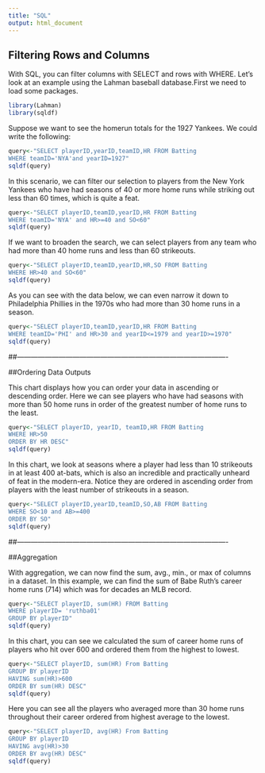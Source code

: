 ```yaml
---
title: "SQL"
output: html_document
---
```


## Filtering Rows and Columns

With SQL, you can filter columns with SELECT and rows with WHERE. Let's look at an example using the Lahman baseball database.First we need to load some packages. 

```r
library(Lahman)
library(sqldf)
```

Suppose we want to see the homerun totals for the 1927 Yankees. We could write the following:

```r
query<-"SELECT playerID,yearID,teamID,HR FROM Batting
WHERE teamID='NYA'and yearID=1927"
sqldf(query)
```

In this scenario, we can filter our selection to players from the New York Yankees who have had seasons of 40 or more home runs while striking out less than 60 times, which is quite a feat.

```r
query<-"SELECT playerID,teamID,yearID,HR FROM Batting
WHERE teamID='NYA' and HR>=40 and SO<60"
sqldf(query)
```

If we want to broaden the search, we can select players from any team who had more than 40 home runs and less than 60 strikeouts.

```r
query<-"SELECT playerID,teamID,yearID,HR,SO FROM Batting
WHERE HR>40 and SO<60"
sqldf(query)

```

As you can see with the data below, we can even narrow it down to  Philadelphia Phillies in the 1970s who had more than 30 home runs in a season.

```r
query<-"SELECT playerID,teamID,yearID,HR FROM Batting
WHERE teamID='PHI' and HR>30 and yearID<=1979 and yearID>=1970"
sqldf(query)
```

##-------------------------------------------------------------------------------------------

##Ordering Data Outputs

This chart displays how you can order your data in ascending or descending order. Here we can see players who have had seasons with more than 50 home runs in order of the greatest number of home runs to the least. 

```r
query<-"SELECT playerID, yearID, teamID,HR FROM Batting
WHERE HR>50
ORDER BY HR DESC"
sqldf(query)
```

In this chart, we look at seasons where a player had less than 10 strikeouts in at least 400 at-bats, which is also an incredible and practically unheard of feat in the modern-era. Notice they are ordered in ascending order from players with the least number of strikeouts in a season.

```r
query<-"SELECT playerID,yearID,teamID,SO,AB FROM Batting
WHERE SO<10 and AB>=400
ORDER BY SO"
sqldf(query)
```

##-------------------------------------------------------------------------------------------

##Aggregation

With aggregation, we can now find the sum, avg., min., or max of columns in a dataset. In this example, we can find the sum of Babe Ruth's career home runs (714) which was for decades an MLB record. 

```r
query<-"SELECT playerID, sum(HR) FROM Batting
WHERE playerID= 'ruthba01'
GROUP BY playerID"
sqldf(query)
```

In this chart, you can see we calculated the sum of career home runs of players who hit over 600 and ordered them from the highest to lowest. 

```r
query<-"SELECT playerID, sum(HR) From Batting
GROUP BY playerID
HAVING sum(HR)>600
ORDER BY sum(HR) DESC"
sqldf(query)
```

Here you can see all the players who averaged more than 30 home runs throughout their career ordered from highest average to the lowest.

```r
query<-"SELECT playerID, avg(HR) From Batting
GROUP BY playerID
HAVING avg(HR)>30
ORDER BY avg(HR) DESC"
sqldf(query)
```


